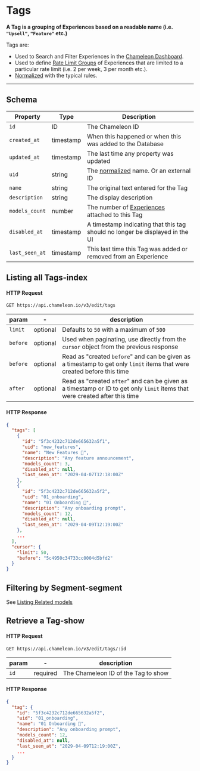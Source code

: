# Tags

**A Tag is a grouping of Experiences based on a readable name (i.e. `"Upsell"`, `"Feature"` etc.)**

Tags are:

- Used to Search and Filter Experiences in the [Chameleon Dashboard](https://app.chameleon.io).
- Used to define [Rate Limit Groups](apis/limit-groups.md) of Experiences that are limited to a particular rate limit (i.e. 2 per week, 3 per month etc.).
- [Normalized](/concepts/normalization#tags) with the typical rules.

------


## Schema

| Property | Type | Description |
| --- | --- | --- |
| `id` | ID | The Chameleon ID |
| `created_at` | timestamp | When this happened or when this was added to the Database |
| `updated_at` | timestamp | The last time any property was updated |
| `uid` | string | The [normalized](/concepts/normalization#tags) name. Or an external ID |
| `name` | string | The original text entered for the Tag |
| `description` | string | The display description |
| `models_count` | number | The number of [Experiences](apis/overview.md) attached to this Tag |
| `disabled_at` | timestamp | A timestamp indicating that this tag should no longer be displayed in the UI |
| `last_seen_at` | timestamp | This last time this Tag was added or removed from an Experience |



## Listing all Tags-index

#### HTTP Request

```
GET https://api.chameleon.io/v3/edit/tags
```

| param  | -        | description                                                  |
| ------ | -------- | ------------------------------------------------------------ |
| `limit`  | optional | Defaults to `50` with a maximum of `500`                     |
| `before` | optional | Used when paginating, use directly from the `cursor` object from the previous response |
| `before` | optional | Read as "created `before`" and can be given as a timestamp to get only `limit` items that were created before this time |
| `after`  | optional | Read as "created `after`" and can be given as a timestamp or ID to get only `limit` items that were created after this time |

#### HTTP Response

```json
{
  "tags": [
    {
      "id": "5f3c4232c712de665632a5f1",
      "uid": "new_features",
      "name": "New Features 🎉",
      "description": "Any feature announcement",
      "models_count": 3,
      "disabled_at": null,
      "last_seen_at": "2029-04-07T12:18:00Z"
    },
    {
      "id": "5f3c4232c712de665632a5f2",
      "uid": "01_onboarding",
      "name": "01 Onboarding 🚧",
      "description": "Any onboarding prompt",
      "models_count": 12,
      "disabled_at": null,
      "last_seen_at": "2029-04-09T12:19:00Z"
    },
    ...
  ],
  "cursor": {
    "limit": 50,
    "before": "5c4950c34733cc0004d5bfd2"
  }
}
```

## Filtering by Segment-segment

See [Listing Related models](/api/segments#segment-experiences-index)


## Retrieve a Tag-show

#### HTTP Request

```
GET https://api.chameleon.io/v3/edit/tags/:id
```

| param | -        | description                           |
| ----- | -------- | ------------------------------------- |
| `id`    | required | The Chameleon ID of the Tag to show |

#### HTTP Response

```json
{
  "tag": {
    "id": "5f3c4232c712de665632a5f2",
    "uid": "01_onboarding",
    "name": "01 Onboarding 🚧",
    "description": "Any onboarding prompt",
    "models_count": 12,
    "disabled_at": null,
    "last_seen_at": "2029-04-09T12:19:00Z",
    ...
  }
}
```
